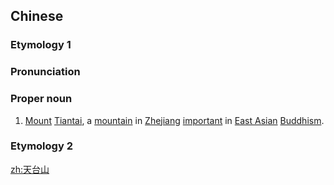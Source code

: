 {{also|天臺山}}
==Chinese==
{{zh-forms|type=21}}
{{wikipedia|Tiantai Mountain}}
{{wikipedia|天台山 (浙江)|lang=zh}}

===Etymology 1===

===Pronunciation===
{{zh-pron
|m=Tiāntāi Shān
|cat=pn
}}

===Proper noun===
{{zh-proper noun}}

# {{lb|zh|geography}} [[mount|Mount]] [[Tiantai]], a [[mountain]] in [[Zhejiang]] [[important]] in [[East Asia]]n [[Buddhism]].

===Etymology 2===
{{zh-see|天臺山}}

[[zh:天台山]]